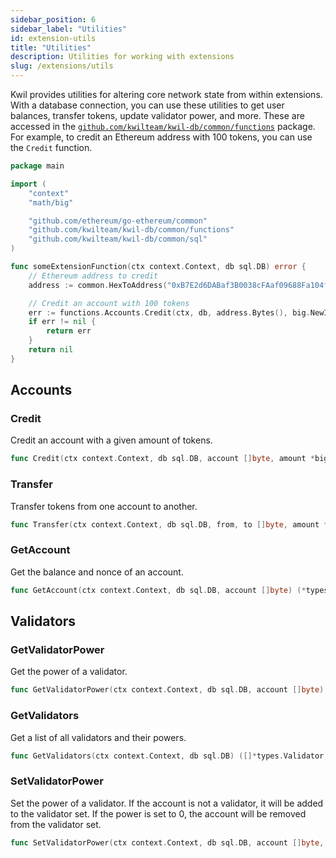 ```yaml
---
sidebar_position: 6
sidebar_label: "Utilities"
id: extension-utils
title: "Utilities"
description: Utilities for working with extensions
slug: /extensions/utils
---
```


Kwil provides utilities for altering core network state from within extensions. With a database connection, you can use these utilities to get user balances,
transfer tokens, update validator power, and more. These are accessed in the [`github.com/kwilteam/kwil-db/common/functions`](https://pkg.go.dev/github.com/kwilteam/kwil-db/common/functions) package. For example, to credit
an Ethereum address with 100 tokens, you can use the `Credit` function.

```go
package main

import (
	"context"
	"math/big"

	"github.com/ethereum/go-ethereum/common"
	"github.com/kwilteam/kwil-db/common/functions"
	"github.com/kwilteam/kwil-db/common/sql"
)

func someExtensionFunction(ctx context.Context, db sql.DB) error {
    // Ethereum address to credit
	address := common.HexToAddress("0xB7E2d6DABaf3B0038cFAaf09688Fa104f4409697")

	// Credit an account with 100 tokens
	err := functions.Accounts.Credit(ctx, db, address.Bytes(), big.NewInt(100))
	if err != nil {
		return err
	}
	return nil
}
```

## Accounts

### Credit

Credit an account with a given amount of tokens.

```go
func Credit(ctx context.Context, db sql.DB, account []byte, amount *big.Int) error
```

### Transfer

Transfer tokens from one account to another.

```go
func Transfer(ctx context.Context, db sql.DB, from, to []byte, amount *big.Int) error
```

### GetAccount

Get the balance and nonce of an account.

```go
func GetAccount(ctx context.Context, db sql.DB, account []byte) (*types.Account, error)
```

## Validators

### GetValidatorPower

Get the power of a validator.

```go
func GetValidatorPower(ctx context.Context, db sql.DB, account []byte) (*big.Int, error)
```

### GetValidators

Get a list of all validators and their powers.

```go
func GetValidators(ctx context.Context, db sql.DB) ([]*types.Validator, error)
```

### SetValidatorPower

Set the power of a validator. If the account is not a validator, it will be added to the validator set. If the power is set to 0, the account will be removed from the validator set.

```go
func SetValidatorPower(ctx context.Context, db sql.DB, account []byte, power int64) error
```